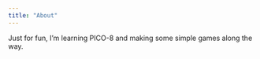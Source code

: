 ```yaml
---
title: "About"
---
```


Just for fun, I'm learning PICO-8 and making some simple games along the way.